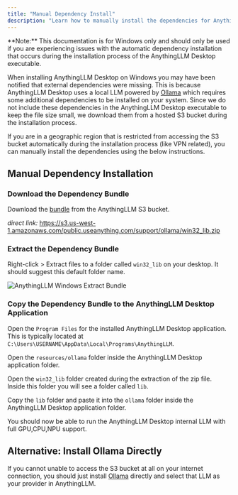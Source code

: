 ```yaml
---
title: "Manual Dependency Install"
description: "Learn how to manually install the dependencies for AnythingLLM Desktop on Windows"
---
```



<Callout type="warning" emoji="️⚠️">
  **Note:** This documentation is for Windows only and should only be used if
  you are experiencing issues with the automatic dependency installation that
  occurs during the installation process of the AnythingLLM Desktop executable.
</Callout>

When installing AnythingLLM Desktop on Windows you may have been notified that external dependencies were missing. This is because AnythingLLM Desktop uses a local LLM powered by [Ollama](https://ollama.com/) which requires some additional dependencies to be installed on your system.
Since we do not include these dependencies in the AnythingLLM Desktop executable to keep the file size small, we download them from a hosted S3 bucket during the installation process.

If you are in a geographic region that is restricted from accessing the S3 bucket automatically during the installation process (like VPN related), you can manually install the dependencies using the below instructions.

## Manual Dependency Installation

### Download the Dependency Bundle

Download the [bundle](https://s3.us-west-1.amazonaws.com/public.useanything.com/support/ollama/win32_lib.zip) from the AnythingLLM S3 bucket.

_direct link:_ https://s3.us-west-1.amazonaws.com/public.useanything.com/support/ollama/win32_lib.zip

### Extract the Dependency Bundle

Right-click > Extract files to a folder called `win32_lib` on your desktop. It should suggest this default folder name.

<Image
  src="/images/getting-started/installation/windows/extract.png"
  height={1080}
  width={1920}
  quality={100}
  alt="AnythingLLM Windows Extract Bundle"
/>

### Copy the Dependency Bundle to the AnythingLLM Desktop Application

Open the `Program Files` for the installed AnythingLLM Desktop application. This is typically located at `C:\Users\USERNAME\AppData\Local\Programs\AnythingLLM`.

Open the `resources/ollama` folder inside the AnythingLLM Desktop application folder.

Open the `win32_lib` folder created during the extraction of the zip file. Inside this folder you will see a folder called `lib`.

Copy the `lib` folder and paste it into the `ollama` folder inside the AnythingLLM Desktop application folder.

You should now be able to run the AnythingLLM Desktop internal LLM with full GPU,CPU,NPU support.

## Alternative: Install Ollama Directly

If you cannot unable to access the S3 bucket at all on your internet connection, you should just install [Ollama](https://ollama.com/) directly and select that LLM as your provider in AnythingLLM.
